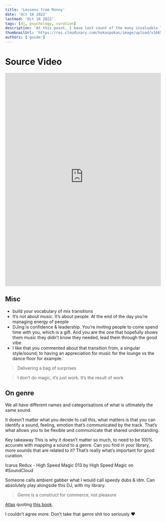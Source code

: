 ```yaml
---
title: 'Lessons from Ronny'
date: 'Oct 16 2022'
lastmod: 'Oct 16 2022'
tags: [dj, psychology, curation]
description: 'At this point, I have lost count of the many invaluable lessons learnt from Ronny & the Vault community at large'
thumbnailUrl: 'https://res.cloudinary.com/hokaspokas/image/upload/v1665927929/goosebumpsfm/Screenshot_2022-10-16_at_15.43.33_z7h6bx.png'
authors: ['guide']
---
```


# Source Video
<iframe width="100%" height="690" src="https://www.youtube-nocookie.com/embed/N98XIKgjRlM" title="YouTube video player" frameBorder="0" allow="accelerometer; autoplay; clipboard-write; encrypted-media; gyroscope; picture-in-picture" allowFullScreen></iframe>

## Misc
* build your vocabulary of mix transitions
* It’s not about music. It’s about people. At the end of the day you’re managing energy of people 
* DJing is confidence & leadership. You’re inviting people to come spend time with you, which is a gift. And you are the one that hopefully shows them music they didn’t know they needed, lead them through the good vibe
* I like that you commented about that transition from, a singular style/sound; to having an appreciation for music for the lounge  vs the dance floor for example. 

> Delivering a bag of surprises

> I don’t do magic, it’s just work. It’s the result of work 

## On genre

We all have different names and categorisations of what is ultimately the same sound. 

It doesn’t matter what you decide to call this, what matters is that you can identify a sound, feeling, emotion that’s communicated by the track. That’s what allows you to be flexible and communicate that shared understanding. 

Key takeaway
This is why it doesn’t matter so much, to need to be 100% accurate with mapping a sound to a genre. Can you find in your library, more sounds that are related to it? That’s really what’s important for good curation.

Icarus Redux - High Speed Magic 013 by High Speed Magic on #SoundCloud

Someone calls ambient gabber what I would call speedy dubs & idm. Can absolutely play alongside this DJ, with my library. 

> Genre is a construct for commerce, not pleasure

[Atlas](https://soundcloud.com/atlasglaas) quoting [this book](https://www.amazon.com/Production-Critical-Listening-Engineering-Presents/dp/1138845949).

I couldn’t agree more. Don’t take that genre shit too seriously ❤️